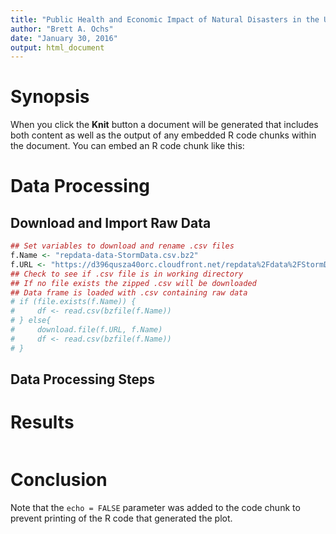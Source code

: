 ```yaml
---
title: "Public Health and Economic Impact of Natural Disasters in the United States"
author: "Brett A. Ochs"
date: "January 30, 2016"
output: html_document
---
```


# Synopsis

When you click the **Knit** button a document will be generated that includes both content as well as the output of any embedded R code chunks within the document. You can embed an R code chunk like this:

# Data Processing

## Download and Import Raw Data
```r
## Set variables to download and rename .csv files 
f.Name <- "repdata-data-StormData.csv.bz2"
f.URL <- "https://d396qusza40orc.cloudfront.net/repdata%2Fdata%2FStormData.csv.bz2"
## Check to see if .csv file is in working directory 
## If no file exists the zipped .csv will be downloaded
## Data frame is loaded with .csv containing raw data
# if (file.exists(f.Name)) {
#     df <- read.csv(bzfile(f.Name))
# } else{
#     download.file(f.URL, f.Name)
#     df <- read.csv(bzfile(f.Name))
# }
```

## Data Processing Steps

# Results

```r
```

# Conclusion
Note that the `echo = FALSE` parameter was added to the code chunk to prevent printing of the R code that generated the plot.
